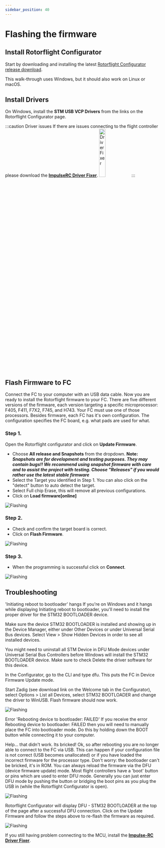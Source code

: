 ```yaml
---
sidebar_position: 40
---
```



# Flashing the firmware

## Install Rotorflight Configurator
Start by downloading and installing the latest [Rotorflight Configurator release download](https://github.com/rotorflight/rotorflight-configurator/releases). 

This walk-through uses Windows, but it should also work on Linux or macOS.

## Install Drivers
On Windows, install the **STM USB VCP Drivers** from the links on the Rotorflight Configurator page.

:::caution Driver issues
    If there are issues connecting to the flight controller please download the [**ImpulseRC Driver Fixer**](https://impulserc.com/pages/downloads).
    <img src={DriverFixer} alt="DriverFixer" width="20%"/>
:::

## Flash Firmware to FC
Connect the FC to your computer with an USB data cable. Now you are ready to install the Rotorflight firmware to your FC. There are five different versions of the firmware, each version targeting a specific microprocessor: F405, F411, F7X2, F745, and H743. Your FC must use one of those processors. Besides firmware, each FC has it's own configuration. The configuration specifies the FC board, e.g. what pads are used for what.

### Step 1.
Open the Rotorflight configurator and click on **Update Firmware**.

* Choose **All release and Snapshots** from the dropdown. **Note:** ***Snapshots are for development and testing purposes. They may contain bugs!! We recommend using snapshot firmware with care and to assist the project with testing. Choose "Releases" if you would rather use the latest stable firmware*** 
* Select the Target you identified in Step 1. You can also click on the "detect" button to auto detect the target.  
* Select Full chip Erase, this will remove all previous configurations.
* Click on **Load firmware[online]**  

![Flashing](./img/flash-2.png)

### Step 2.
* Check and confirm the target board is correct.
* Click on **Flash Firmware**.

![Flashing](./img/flash-3.png)

### Step 3.
* When the programming is successful click on **Connect**.

![Flashing](./img/flash-4.png)

## Troubleshooting
'Initiating reboot to bootloader' hangs
If you're on Windows and it hangs while displaying Initiating reboot to bootloader, you'll need to install the proper driver for the STM32 BOOTLOADER device.

Make sure the device STM32 BOOTLOADER is installed and showing up in the Device Manager, either under Other Devices or under Universal Serial Bus devices. Select View > Show Hidden Devices in order to see all installed devices.

You might need to uninstall all STM Device in DFU Mode devices under Universal Serial Bus Controllers before Windows will install the STM32 BOOTLOADER device. Make sure to check Delete the driver software for this device.

In the Configurator, go to the CLI and type dfu. This puts the FC in Device Firmware Update mode.

Start Zadig (see download link on the Welcome tab in the Configurator), select Options > List all Devices, select STM32 BOOTLOADER and change the driver to WinUSB. Flash firmware should now work.

![Flashing](./img/flash-5.png)

Error 'Rebooting device to bootloader: FAILED'
If you receive the error Rebooting device to bootloader: FAILED then you will need to manually place the FC into bootloader mode. Do this by holding down the BOOT button while connecting it to your computer.

Help... that didn't work. Its bricked!
Ok, so after rebooting you are no longer able to connect to the FC via USB. This can happen if your configuration file is not correct (USB becomes unallocated) or if you have loaded the incorrect firmware for the processor type. Don't worry: the bootloader can't be bricked, it's in ROM. You can always reload the firmware via the DFU (device firmware update) mode. Most flight controllers have a 'boot' button or pins which are used to enter DFU mode. Generally you can just enter DFU mode by pushing the button or bridging the boot pins as you plug the USB in (while the Rotorflight Configurator is open).

![Flashing](./img/flash-6.png)

Rotorflight Configurator will display DFU - STM32 BOOTLOADER at the top of the page after a successful DFU connection. Click on the Update Firmware and follow the steps above to re-flash the firmware as required.

![Flashing](./img/flash-7.png)

If you still having problem connecting to the MCU, install the [**Impulse-RC Driver Fixer**](https://impulserc.com/pages/downloads).


